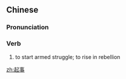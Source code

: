 ==Chinese==
{{zh-forms}}

===Pronunciation===
{{zh-pron
|m=qǐshì
|c=hei2 si6
|mn=qz:khí-sīr/tw,xm,zz:khí-sū
|cat=v
}}

===Verb===
{{zh-verb}}

# to start armed struggle; to rise in rebellion

[[zh:起事]]